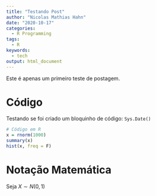 ```yaml
---
title: "Testando Post"
author: "Nicolas Mathias Hahn"
date: "2020-10-17"
categories: 
  - R Programming
tags: 
  - R
keywords:
  - tech
output: html_document
---
```


Este é apenas um primeiro teste de postagem.

# Código

Testando se foi criado um bloquinho de código: `Sys.Date()`

```r
# Código em R
x = rnorm(1000)
summary(x)
hist(x, freq = F)
```

# Notação Matemática

Seja $X \sim N(0,1)$